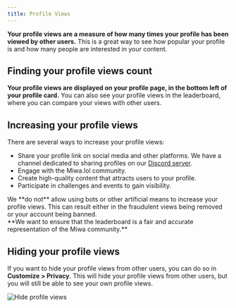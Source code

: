 ```yaml
---
title: Profile Views
---
```



**Your profile views are a measure of how many times your profile has been viewed by other users.** This is a great way to see how popular your profile is and how many people are interested in your content.

## Finding your profile views count

**Your profile views are displayed on your profile page, in the bottom left of your profile card.** You can also see your profile views in the leaderboard, where you can compare your views with other users.

## Increasing your profile views

There are several ways to increase your profile views:
- Share your profile link on social media and other platforms. We have a channel dedicated to sharing profiles on our [Discord server](https://discord.gg/miwa).
- Engage with the Miwa.lol community.
- Create high-quality content that attracts users to your profile.
- Participate in challenges and events to gain visibility.

<Aside type="danger" title="Important">
  We **do not** allow using bots or other artificial means to increase your profile views. This can result either in the fraudulent views being removed or your account being banned.<br />
  **We want to ensure that the leaderboard is a fair and accurate representation of the Miwa community.**
</Aside>

## Hiding your profile views  <Badge text="Premium feature" variant="note" />

If you want to hide your profile views from other users, you can do so in **Customize > Privacy**. This will hide your profile views from other users, but you will still be able to see your own profile views.

![Hide profile views](./hide-profile-views.png)